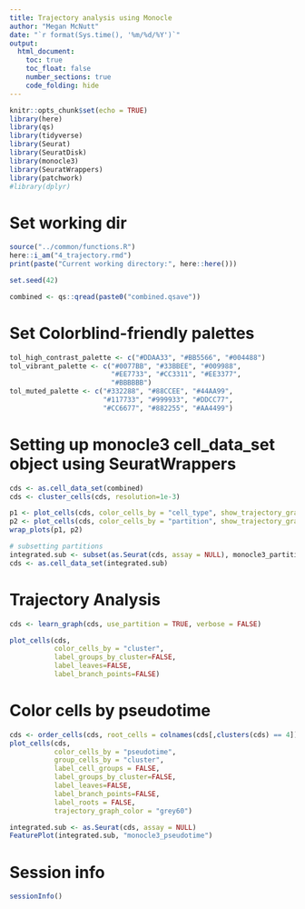 ```yaml
---
title: Trajectory analysis using Monocle
author: "Megan McNutt"
date: "`r format(Sys.time(), '%m/%d/%Y')`"
output: 
  html_document:
    toc: true
    toc_float: false
    number_sections: true
    code_folding: hide
---
```


<style>
    body .main-container {
        max-width: 90%;
        width: 90%;
    }
</style>

```r
knitr::opts_chunk$set(echo = TRUE)
library(here)
library(qs)
library(tidyverse)
library(Seurat)
library(SeuratDisk)
library(monocle3)
library(SeuratWrappers)
library(patchwork)
#library(dplyr)


```

# Set working dir

```r
source("../common/functions.R")
here::i_am("4_trajectory.rmd")
print(paste("Current working directory:", here::here()))

```

```r
set.seed(42)

combined <- qs::qread(paste0("combined.qsave"))

```

# Set Colorblind-friendly palettes
```r

tol_high_contrast_palette <- c("#DDAA33", "#BB5566", "#004488")
tol_vibrant_palette <- c("#0077BB", "#33BBEE", "#009988",
                         "#EE7733", "#CC3311", "#EE3377",
                         "#BBBBBB")
tol_muted_palette <- c("#332288", "#88CCEE", "#44AA99",
                       "#117733", "#999933", "#DDCC77",
                       "#CC6677", "#882255", "#AA4499")

```

# Setting up monocle3 cell_data_set object using SeuratWrappers
```r
cds <- as.cell_data_set(combined)
cds <- cluster_cells(cds, resolution=1e-3)

p1 <- plot_cells(cds, color_cells_by = "cell_type", show_trajectory_graph = FALSE)
p2 <- plot_cells(cds, color_cells_by = "partition", show_trajectory_graph = FALSE)
wrap_plots(p1, p2)

# subsetting partitions
integrated.sub <- subset(as.Seurat(cds, assay = NULL), monocle3_partitions == 1)
cds <- as.cell_data_set(integrated.sub)

```

# Trajectory Analysis
```r
cds <- learn_graph(cds, use_partition = TRUE, verbose = FALSE)

plot_cells(cds,
           color_cells_by = "cluster",
           label_groups_by_cluster=FALSE,
           label_leaves=FALSE,
           label_branch_points=FALSE)
```

# Color cells by pseudotime
```r
cds <- order_cells(cds, root_cells = colnames(cds[,clusters(cds) == 4]))
plot_cells(cds,
           color_cells_by = "pseudotime",
           group_cells_by = "cluster",
           label_cell_groups = FALSE,
           label_groups_by_cluster=FALSE,
           label_leaves=FALSE,
           label_branch_points=FALSE,
           label_roots = FALSE,
           trajectory_graph_color = "grey60")

integrated.sub <- as.Seurat(cds, assay = NULL)
FeaturePlot(integrated.sub, "monocle3_pseudotime")
```




# Session info

```r
sessionInfo()
```
